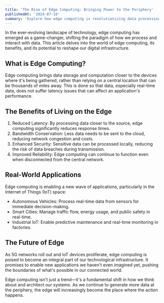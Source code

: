 ```yaml
---
title: 'The Rise of Edge Computing: Bringing Power to the Periphery'
publishedAt: '2024-07-10'
summary: 'Explore how edge computing is revolutionizing data processing, improving response times, and enabling new IoT applications.'
---
```


In the ever-evolving landscape of technology, edge computing has emerged as a game-changer, shifting the paradigm of how we process and interact with data. This article delves into the world of edge computing, its benefits, and its potential to reshape our digital infrastructure.

## What is Edge Computing?

Edge computing brings data storage and computation closer to the devices where it's being gathered, rather than relying on a central location that can be thousands of miles away. This is done so that data, especially real-time data, does not suffer latency issues that can affect an application's performance.

## The Benefits of Living on the Edge

1. Reduced Latency: By processing data closer to the source, edge computing significantly reduces response times.
2. Bandwidth Conservation: Less data needs to be sent to the cloud, reducing network congestion and costs.
3. Enhanced Security: Sensitive data can be processed locally, reducing the risk of data breaches during transmission.
4. Improved Reliability: Edge computing can continue to function even when disconnected from the central network.

## Real-World Applications

Edge computing is enabling a new wave of applications, particularly in the Internet of Things (IoT) space:

- Autonomous Vehicles: Process real-time data from sensors for immediate decision-making.
- Smart Cities: Manage traffic flow, energy usage, and public safety in real-time.
- Industrial IoT: Enable predictive maintenance and real-time monitoring in factories.

## The Future of Edge

As 5G networks roll out and IoT devices proliferate, edge computing is poised to become an integral part of our technological infrastructure. It promises to enable new applications we haven't even imagined yet, pushing the boundaries of what's possible in our connected world.

Edge computing isn't just a trend—it's a fundamental shift in how we think about and architect our systems. As we continue to generate more data at the periphery, the edge will increasingly become the place where the action happens.